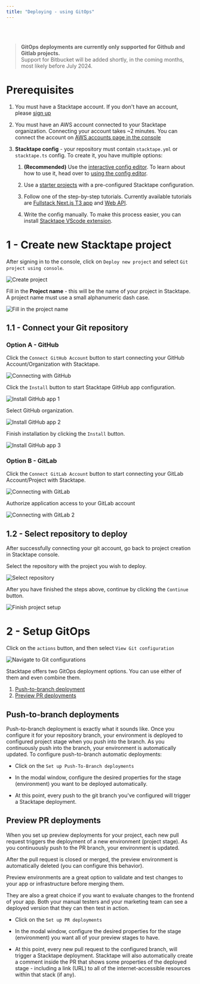 ```yaml
---
title: "Deploying - using GitOps"
---
```


<br />
<br />

> **GitOps deployments are currently only supported for Github and Gitlab projects.**  
> Support for Bitbucket will be added shortly, in the coming months, most likely before July 2024.

# Prerequisites

1. You must have a Stacktape account. If you don't have an account, please
   [sign up](https://console.stacktape.com/sign-up)

2. You must have an AWS account connected to your Stacktape organization. Connecting your account takes ~2 minutes. You
   can connect the account on [AWS accounts page in the console](https://console.stacktape.com/aws-accounts)

3. **Stacktape config** - your repository must contain `stacktape.yml` or `stacktape.ts` config. To create it, you have
   multiple options:

   1. **(Recommended)** Use the [interactive config editor](https://console.stacktape.com/template-editor). To learn
      about how to use it, head over to [using the config editor](/getting-started/using-config-editor).

   2. Use a [starter projects](/getting-started/starter-project) with a pre-configured Stacktape configuration.

   3. Follow one of the step-by-step tutorials. Currently available tutorials are
      [Fullstack Next.js T3 app](/tutorials/t3-nextjs-app) and [Web API](/tutorials/web-api).

   4. Write the config manually. To make this process easier, you can install
      [Stacktape VScode extension](https://marketplace.visualstudio.com/items?itemName=stacktape.vscode-stacktape).

# 1 - Create new Stacktape project

After signing in to the console, click on `Deploy new project` and select `Git project using console`.

![Create project](/static/getting-started/first-deploy/docs1.png)

Fill in the **Project name** - this will be the name of your project in Stacktape. A project name must use a small
alphanumeric dash case.

![Fill in the project name](/static/connect-gitlab/1.png)

## 1.1 - Connect your Git repository

### Option A - GitHub

Click the `Connect GitHub Account` button to start connecting your GitHub Account/Organization with Stacktape.

![Connecting with GitHub](/static/getting-started/first-deploy/docsgithub1.png)

Click the `Install` button to start Stacktape GitHub app configuration.

![Install GitHub app 1](/static/getting-started/first-deploy/docsinstall.png)

Select GitHub organization.

![Install GitHub app 2](/static/getting-started/first-deploy/docsgithubconnect3.png)

Finish installation by clicking the `Install` button.

![Install GitHub app 3](/static/getting-started/first-deploy/docsgithubconnect4.png)

### Option B - GitLab

Click the `Connect GitLab Account` button to start connecting your GitLab Account/Project with Stacktape.

![Connecting with GitLab](/static/connect-gitlab/1.png)

Authorize application access to your GitLab account

![Connecting with GitLab 2](/static/connect-gitlab/2.png)

## 1.2 - Select repository to deploy

After successfully connecting your git account, go back to project creation in Stacktape console.

Select the repository with the project you wish to deploy.

![Select repository](/static/getting-started/first-deploy/docsgithub2.png)

After you have finished the steps above, continue by clicking the `Continue` button.

![Finish project setup](/static/getting-started/first-deploy/docs2.3.png)

# 2 - Setup GitOps

Click on the `actions` button, and then select `View Git configuration`

![Navigate to Git configurations](/static/under-the-hood/view-git-configurations.png)

Stacktape offers two GitOps deployment options. You can use either of them and even combine them.

1. [Push-to-branch deployment](#push-to-branch-deployments)
2. [Preview PR deployments](#preview-pr-deployments)

## Push-to-branch deployments

Push-to-branch deployment is exactly what it sounds like. Once you configure it for your repository branch, your
environment is deployed to configured project stage when you push into the branch. As you continuously push into the
branch, your environment is automatically updated. To configure push-to-branch automatic deployments:

- Click on the `Set up Push-To-Branch deployments`

- In the modal window, configure the desired properties for the stage (environment) you want to be deployed
  automatically.

- At this point, every push to the git branch you've configured will trigger a Stacktape deployment.

## Preview PR deployments

When you set up preview deployments for your project, each new pull request triggers the deployment of a new environment
(project stage). As you continuously push to the PR branch, your environment is updated.

After the pull request is closed or merged, the preview environment is automatically deleted (you can configure this
behavior).

Preview environments are a great option to validate and test changes to your app or infrastructure before merging them.

They are also a great choice if you want to evaluate changes to the frontend of your app. Both your manual testers and
your marketing team can see a deployed version that they can then test in action.

- Click on the `Set up PR deployments`

- In the modal window, configure the desired properties for the stage (environment) you want all of your preview stages
  to have.

- At this point, every new pull request to the configured branch, will trigger a Stacktape deployment. Stacktape will
  also automatically create a comment inside the PR that shows some properties of the deployed stage - including a link
  (URL) to all of the internet-accessible resources within that stack (if any).
